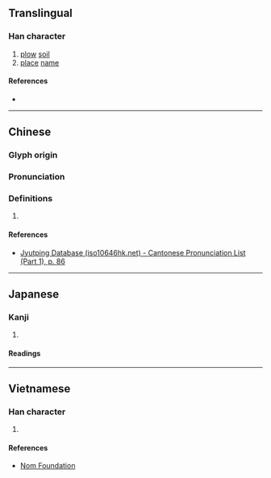 {{character info/new}}
==Translingual==

===Han character===
{{Han char|rn=32|rad=土|as=06|sn=9|four=|canj=OIG|ids=⿱伐土}}

# [[plow]] [[soil]]
# [[place]] [[name]]

====References====
* {{Han ref|kx=0228.180|dkj=05056|dj=0464.130|hdz=10439.150|uh=57A1|ud=22433}}

----

==Chinese==
{{zh-forms}}

===Glyph origin===
{{Han etym}}

===Pronunciation===
{{zh-pron
|m=fá
|c=fat6
|mc=y
|oc=y
|cat=
}}

===Definitions===
{{zh-hanzi}}

# {{rfdef|zh}}

====References====
* [http://www.iso10646hk.net/jp/document/download.jsp Jyutping Database (iso10646hk.net) - Cantonese Pronunciation List (Part 1), p. 86]

----

==Japanese==

===Kanji===
{{ja-kanji|grade=|rs=土06}}

# {{defn|lang=ja|sort=土06}}

====Readings====
{{ja-readings|on=[[はつ]] (hatsu), [[ぼち]] (bochi)|kun=[[たがやす]] (tagayasu)}}

----

==Vietnamese==

===Han character===
{{vi-hantu|phạt|rs=土06}}

# {{defn|lang=vi|sort=土06}}

====References====
* [http://nomfoundation.org/common/nom_details.php?codepoint=57a1 Nom Foundation]